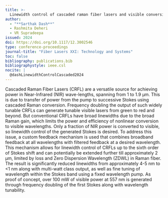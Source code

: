 ```yaml
---
title: >-
  Linewidth control of cascaded raman fiber lasers and visible conversion
author:
  - "**Sarthak Dash**"
  - Rashmita Deheri
  - VR Supradeepa
issued: 2024
doi: https://doi.org/10.1117/12.3002546
type: conference-proceedings
journal-title: "Fiber Lasers XXI: Technology and Systems"
toc: false
bibliography: publications.bib
bibliographystyle: ieee.csl
nocite: |
  @dashLinewidthControlCascaded2024
---
```


:::{.callout-tip collapse="true" title="Citation" icon="false"}
::: {#refs}
:::
:::

:::{.callout-note collapse="false" title="Abstract"}
Cascaded Raman Fiber Lasers (CRFL) are a versatile source for achieving power in Near-Infrared (NIR) wave-lengths, spanning from 1 to 1.9 μm. This is due to transfer of power from the pump to successive Stokes using cascaded Raman conversion. Frequency doubling the output of such widely tunable CRFLs can generate tunable visible lasers from green to red and beyond. But conventional CRFLs have broad linewidths due to the broad Raman gain, which limits the power and efficiency of nonlinear conversion to visible wavelengths. Only a fraction of NIR power is converted to visible, so linewidth control of the generated Stokes is desired. To address this issue, a custom feedback mechanism is used that combines broadband feedback at all wavelengths with filtered feedback at a desired wavelength. This mechanism allows for linewidth control of CRFLs up to the sixth order of Stokes shift and can potentially be extended further till approximately 2 μm, limited by loss and Zero Dispersion Wavelength (ZDWL) in Raman fiber. The result is significantly reduced linewidths from approximately 4-5 nm to <1 nm along with multi-watt class output, as well as fine tuning of wavelength within the Stokes band using a fixed wavelength pump. As proof of concept, over 100 mW of visible power at 557 nm is generated through frequency doubling of the first Stokes along with wavelength tunability.
:::
